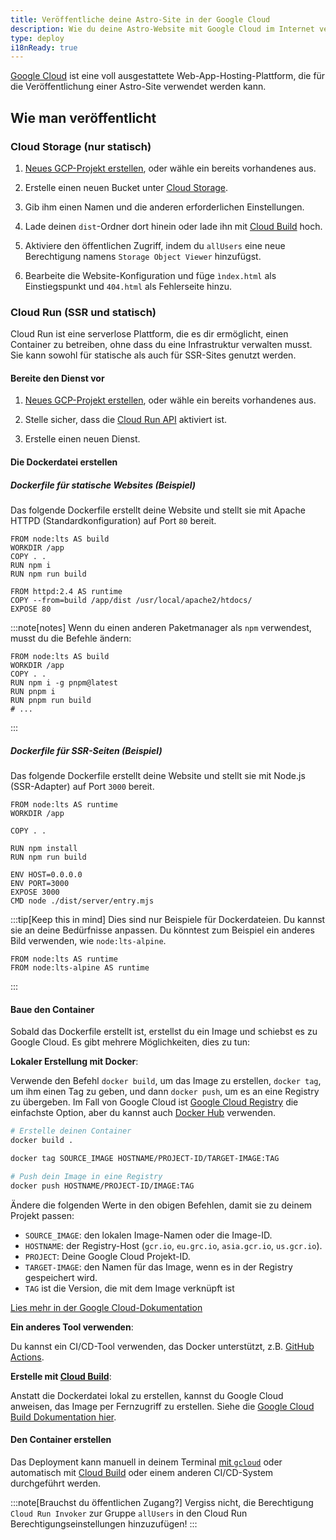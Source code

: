 ```yaml
---
title: Veröffentliche deine Astro-Site in der Google Cloud
description: Wie du deine Astro-Website mit Google Cloud im Internet veröffentlichst.
type: deploy
i18nReady: true
---
```


[Google Cloud](https://cloud.google.com/) ist eine voll ausgestattete Web-App-Hosting-Plattform, die für die Veröffentlichung einer Astro-Site verwendet werden kann.

## Wie man veröffentlicht

### Cloud Storage (nur statisch)

1. [Neues GCP-Projekt erstellen](<https://console.cloud.google.com/projectcreate>), oder wähle ein bereits vorhandenes aus.

2. Erstelle einen neuen Bucket unter [Cloud Storage](https://cloud.google.com/storage).

3. Gib ihm einen Namen und die anderen erforderlichen Einstellungen.

4. Lade deinen `dist`-Ordner dort hinein oder lade ihn mit [Cloud Build](https://cloud.google.com/build) hoch.

5. Aktiviere den öffentlichen Zugriff, indem du `allUsers` eine neue Berechtigung namens `Storage Object Viewer` hinzufügst.

6. Bearbeite die Website-Konfiguration und füge `ìndex.html` als Einstiegspunkt und `404.html` als Fehlerseite hinzu.

### Cloud Run (SSR und statisch)

Cloud Run ist eine serverlose Plattform, die es dir ermöglicht, einen Container zu betreiben, ohne dass du eine Infrastruktur verwalten musst. Sie kann sowohl für statische als auch für SSR-Sites genutzt werden.

#### Bereite den Dienst vor

1. [Neues GCP-Projekt erstellen](<https://console.cloud.google.com/projectcreate>), oder wähle ein bereits vorhandenes aus.

2. Stelle sicher, dass die [Cloud Run API](<https://console.cloud.google.com/apis/library/run.googleapis.com>) aktiviert ist.

3. Erstelle einen neuen Dienst.

#### Die Dockerdatei erstellen

##### Dockerfile für statische Websites (Beispiel)

Das folgende Dockerfile erstellt deine Website und stellt sie mit Apache HTTPD (Standardkonfiguration) auf Port `80` bereit.

```docker title="Dockerfile"
FROM node:lts AS build
WORKDIR /app
COPY . .
RUN npm i
RUN npm run build

FROM httpd:2.4 AS runtime
COPY --from=build /app/dist /usr/local/apache2/htdocs/
EXPOSE 80
```

:::note[notes]
Wenn du einen anderen Paketmanager als `npm` verwendest, musst du die Befehle ändern:

```docker title="Dockerfile" add={4} "pnpm"
FROM node:lts AS build
WORKDIR /app
COPY . .
RUN npm i -g pnpm@latest
RUN pnpm i
RUN pnpm run build
# ...
```
:::

##### Dockerfile für SSR-Seiten (Beispiel)

Das folgende Dockerfile erstellt deine Website und stellt sie mit Node.js (SSR-Adapter) auf Port `3000` bereit.

```docker title="Dockerfile"
FROM node:lts AS runtime
WORKDIR /app

COPY . .

RUN npm install
RUN npm run build

ENV HOST=0.0.0.0
ENV PORT=3000
EXPOSE 3000
CMD node ./dist/server/entry.mjs
```

:::tip[Keep this in mind]
Dies sind nur Beispiele für Dockerdateien. Du kannst sie an deine Bedürfnisse anpassen. Du könntest zum Beispiel ein anderes Bild verwenden, wie `node:lts-alpine`.

```docker title="Dockerfile" del={1} add={2}
FROM node:lts AS runtime
FROM node:lts-alpine AS runtime
```
:::

#### Baue den Container

Sobald das Dockerfile erstellt ist, erstellst du ein Image und schiebst es zu Google Cloud. Es gibt mehrere Möglichkeiten, dies zu tun:

**Lokaler Erstellung mit Docker**:

Verwende den Befehl `docker build`, um das Image zu erstellen, `docker tag`, um ihm einen Tag zu geben, und dann `docker push`, um es an eine Registry zu übergeben. Im Fall von Google Cloud ist [Google Cloud Registry](https://cloud.google.com/container-registry/docs/pushing-and-pulling#add-registry) die einfachste Option, aber du kannst auch [Docker Hub](<https://hub.docker.com/>) verwenden.

```bash
# Erstelle deinen Container
docker build .

docker tag SOURCE_IMAGE HOSTNAME/PROJECT-ID/TARGET-IMAGE:TAG

# Push dein Image in eine Registry
docker push HOSTNAME/PROJECT-ID/IMAGE:TAG
```

Ändere die folgenden Werte in den obigen Befehlen, damit sie zu deinem Projekt passen:

- `SOURCE_IMAGE`: den lokalen Image-Namen oder die Image-ID.
- `HOSTNAME`: der Registry-Host (`gcr.io`, `eu.grc.io`, `asia.gcr.io`, `us.gcr.io`).
- `PROJECT`: Deine Google Cloud Projekt-ID.
- `TARGET-IMAGE`: den Namen für das Image, wenn es in der Registry gespeichert wird.
- `TAG` ist die Version, die mit dem Image verknüpft ist


[Lies mehr in der Google Cloud-Dokumentation](https://cloud.google.com/container-registry/docs/pushing-and-pulling)

**Ein anderes Tool verwenden**:

Du kannst ein CI/CD-Tool verwenden, das Docker unterstützt, z.B. [GitHub Actions](https://github.com/marketplace/actions/push-to-gcr-github-action).

**Erstelle mit [Cloud Build](https://cloud.google.com/build)**:

Anstatt die Dockerdatei lokal zu erstellen, kannst du Google Cloud anweisen, das Image per Fernzugriff zu erstellen. Siehe die [Google Cloud Build Dokumentation hier](<https://cloud.google.com/build/docs/build-push-docker-image>).

#### Den Container erstellen

Das Deployment kann manuell in deinem Terminal [mit `gcloud`](<https://cloud.google.com/run/docs/deploying#service>) oder automatisch mit [Cloud Build](https://cloud.google.com/build) oder einem anderen CI/CD-System durchgeführt werden.

:::note[Brauchst du öffentlichen Zugang?]
Vergiss nicht, die Berechtigung `Cloud Run Invoker` zur Gruppe `allUsers` in den Cloud Run Berechtigungseinstellungen hinzuzufügen!
:::
